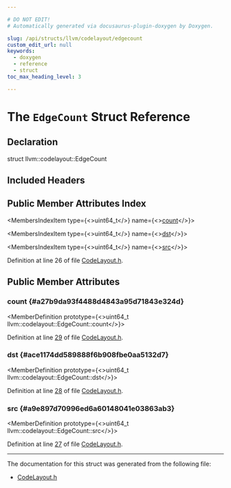 ```yaml
---

# DO NOT EDIT!
# Automatically generated via docusaurus-plugin-doxygen by Doxygen.

slug: /api/structs/llvm/codelayout/edgecount
custom_edit_url: null
keywords:
  - doxygen
  - reference
  - struct
toc_max_heading_level: 3

---
```





# The `EdgeCount` Struct Reference

<DoxygenPage pluginConfig={pluginConfig}>



## Declaration

<CodeBlock>struct llvm::codelayout::EdgeCount</CodeBlock>

## Included Headers

<IncludesList>
<IncludesListItem
  filePath="llvm/Transforms/Utils/CodeLayout.h"
  permalink="/docs/api/files/include/include/llvm/include/llvm/transforms/include/llvm/transforms/utils/codelayout-h"
  isLocal="true" />
</IncludesList>

## Public Member Attributes Index

<MembersIndex>

<MembersIndexItem
  type={<>uint64&#95;t</>}
  name={<><a href="#a27b9da93f4488d4843a95d71843e324d">count</a></>}>
</MembersIndexItem>

<MembersIndexItem
  type={<>uint64&#95;t</>}
  name={<><a href="#ace1174dd589888f6b908fbe0aa5132d7">dst</a></>}>
</MembersIndexItem>

<MembersIndexItem
  type={<>uint64&#95;t</>}
  name={<><a href="#a9e897d70996ed6a60148041e03863ab3">src</a></>}>
</MembersIndexItem>

</MembersIndex>


Definition at line 26 of file <a href="/docs/api/files/include/include/llvm/include/llvm/transforms/include/llvm/transforms/utils/codelayout-h">CodeLayout.h</a>.

<SectionDefinition>

## Public Member Attributes

### count {#a27b9da93f4488d4843a95d71843e324d}

<MemberDefinition
  prototype={<>uint64&#95;t llvm::codelayout::EdgeCount::count</>}>

Definition at line <a href="/docs/api/files/include/include/llvm/include/llvm/transforms/include/llvm/transforms/utils/codelayout-h/#l00029">29</a> of file <a href="/docs/api/files/include/include/llvm/include/llvm/transforms/include/llvm/transforms/utils/codelayout-h">CodeLayout.h</a>.
</MemberDefinition>

### dst {#ace1174dd589888f6b908fbe0aa5132d7}

<MemberDefinition
  prototype={<>uint64&#95;t llvm::codelayout::EdgeCount::dst</>}>

Definition at line <a href="/docs/api/files/include/include/llvm/include/llvm/transforms/include/llvm/transforms/utils/codelayout-h/#l00028">28</a> of file <a href="/docs/api/files/include/include/llvm/include/llvm/transforms/include/llvm/transforms/utils/codelayout-h">CodeLayout.h</a>.
</MemberDefinition>

### src {#a9e897d70996ed6a60148041e03863ab3}

<MemberDefinition
  prototype={<>uint64&#95;t llvm::codelayout::EdgeCount::src</>}>

Definition at line <a href="/docs/api/files/include/include/llvm/include/llvm/transforms/include/llvm/transforms/utils/codelayout-h/#l00027">27</a> of file <a href="/docs/api/files/include/include/llvm/include/llvm/transforms/include/llvm/transforms/utils/codelayout-h">CodeLayout.h</a>.
</MemberDefinition>

</SectionDefinition>

<hr/>

The documentation for this struct was generated from the following file:

<ul>
<li><a href="/docs/api/files/include/include/llvm/include/llvm/transforms/include/llvm/transforms/utils/codelayout-h">CodeLayout.h</a></li>
</ul>

</DoxygenPage>
